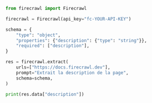 ```python Python
from firecrawl import Firecrawl

firecrawl = Firecrawl(api_key="fc-YOUR-API-KEY")

schema = {
    "type": "object",
    "properties": {"description": {"type": "string"}},
    "required": ["description"],
}

res = firecrawl.extract(
    urls=["https://docs.firecrawl.dev"],
    prompt="Extrait la description de la page",
    schema=schema,
)

print(res.data["description"])
```
